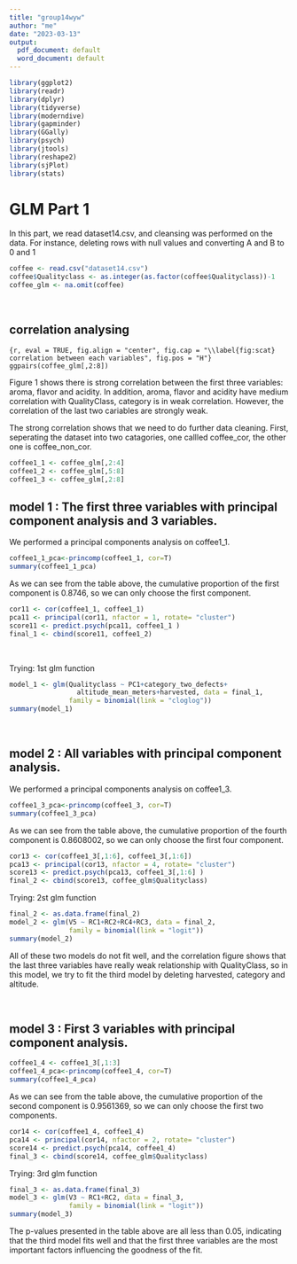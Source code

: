 ---
title: "group14wyw"
author: "me"
date: "2023-03-13"
output:
  pdf_document: default
  word_document: default
---
```{r packages, include=FALSE}
library(ggplot2)
library(readr)
library(dplyr)
library(tidyverse)
library(moderndive)
library(gapminder)
library(GGally)
library(psych)
library(jtools)
library(reshape2)
library(sjPlot)
library(stats)

```
# GLM Part 1

In this part, we read dataset14.csv, and cleansing was performed on the data. For instance, deleting rows with null values and converting A and B to 0 and 1
```{r dataset, include=FALSE}
coffee <- read.csv("dataset14.csv")
coffee$Qualityclass <- as.integer(as.factor(coffee$Qualityclass))-1
coffee_glm <- na.omit(coffee)
```

&nbsp;

## correlation analysing
```{r, eval = TRUE, fig.align = "center", fig.cap = "\\label{fig:scat} correlation between each variables", fig.pos = "H"}
ggpairs(coffee_glm[,2:8])
```

Figure 1 shows there is strong correlation between the first three variables: aroma, flavor and acidity. In addition, aroma, flavor and acidity have medium correlation with QualityClass, category is in weak correlation. However, the correlation of the last two cariables are strongly weak. 

The strong correlation shows that we need to do further data cleaning. First, seperating the dataset into two catagories, one callled coffee_cor, the other one is coffee_non_cor.

```{r, eval=TRUE, echo=FALSE}
coffee1_1 <- coffee_glm[,2:4]
coffee1_2 <- coffee_glm[,5:8]
coffee1_3 <- coffee_glm[,2:8]
```

## model 1 : The first three variables with principal component analysis and 3 variables.

We performed a principal components analysis on coffee1_1.
```{r, eval=TRUE, echo=FALSE}
coffee1_1_pca<-princomp(coffee1_1, cor=T)
summary(coffee1_1_pca)
```
As we can see from the table above, the cumulative proportion of the first component is 0.8746, so we can only choose the first component.
```{r, eval=TRUE, echo=FALSE}
cor11 <- cor(coffee1_1, coffee1_1)
pca11 <- principal(cor11, nfactor = 1, rotate= "cluster")
score11 <- predict.psych(pca11, coffee1_1 )
final_1 <- cbind(score11, coffee1_2)
```

&nbsp;

Trying: 1st glm function
```{r, eval=TRUE, echo=FALSE}
model_1 <- glm(Qualityclass ~ PC1+category_two_defects+
                 altitude_mean_meters+harvested, data = final_1, 
               family = binomial(link = "cloglog"))
summary(model_1)
```

&nbsp;

## model 2 : All variables with principal component analysis.

We performed a principal components analysis on coffee1_3.
```{r, eval=TRUE,echo=FALSE}
coffee1_3_pca<-princomp(coffee1_3, cor=T)
summary(coffee1_3_pca)
```
As we can see from the table above, the cumulative proportion of the fourth component is 0.8608002, so we can only choose the first four component.
```{r, eval=TRUE, echo=FALSE}
cor13 <- cor(coffee1_3[,1:6], coffee1_3[,1:6])
pca13 <- principal(cor13, nfactor = 4, rotate= "cluster")
score13 <- predict.psych(pca13, coffee1_3[,1:6] )
final_2 <- cbind(score13, coffee_glm$Qualityclass)
```

Trying: 2st glm function
```{r, eval=TRUE, echo=FALSE}
final_2 <- as.data.frame(final_2)
model_2 <- glm(V5 ~ RC1+RC2+RC4+RC3, data = final_2, 
               family = binomial(link = "logit"))
summary(model_2)
```

All of these two models do not fit well, and the correlation figure shows that the last three variables have really weak relationship with QualityClass, so in this model, we try to fit the third model by deleting harvested, category and altitude.

&nbsp;

## model 3 : First 3 variables with principal component analysis.
```{r, eval=TRUE, echo=FALSE}
coffee1_4 <- coffee1_3[,1:3]
coffee1_4_pca<-princomp(coffee1_4, cor=T)
summary(coffee1_4_pca)
```
As we can see from the table above, the cumulative proportion of the second component is 0.9561369, so we can only choose the first two components.
```{r, eval=TRUE,echo=FALSE}
cor14 <- cor(coffee1_4, coffee1_4)
pca14 <- principal(cor14, nfactor = 2, rotate= "cluster")
score14 <- predict.psych(pca14, coffee1_4)
final_3 <- cbind(score14, coffee_glm$Qualityclass)
```

Trying: 3rd glm function
```{r, eval=TRUE,echo=FALSE}
final_3 <- as.data.frame(final_3)
model_3 <- glm(V3 ~ RC1+RC2, data = final_3, 
               family = binomial(link = "logit"))
summary(model_3)
```
The p-values presented in the table above are all less than 0.05, indicating that the third model fits well and that the first three variables are the most important factors influencing the goodness of the fit.